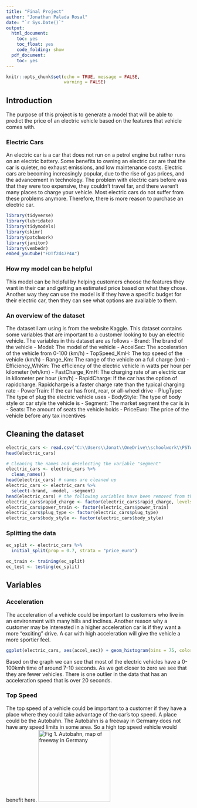 ---
title: "Final Project"
author: "Jonathan Palada Rosal"
date: "`r Sys.Date()`"
output:
  html_document:
    toc: yes
    toc_float: yes
    code_folding: show
  pdf_document:
    toc: yes
---

```{r setup, include=FALSE}
knitr::opts_chunk$set(echo = TRUE, message = FALSE,
                      warning = FALSE)
```

## Introduction
The purpose of this project is to generate a model that will be able to predict the price of an electric vehicle based on the features that vehicle comes with.

### Electric Cars
An electric car is a car that does not run on a petrol engine but rather runs on an electric battery. Some benefits to owning an electric car are that the car is quieter, no exhaust emissions, and low maintenance costs. Electric cars are becoming increasingly popular, due to the rise of gas prices, and the advancement in technology. The problem with electric cars before was that they were too expensive, they couldn't travel far, and there weren't many places to charge your vehicle. Most electric cars do not suffer from these problems anymore. Therefore, there is more reason to purchase an electric car.
```{r}
library(tidyverse)
library(lubridate)
library(tidymodels)
library(skimr)
library(patchwork)
library(janitor)
library(vembedr)
embed_youtube("FDTf2d47P4A")
```
### How my model can be helpful
This model can be helpful by helping customers choose the features they want in their car and getting an estimated price based on what they chose. Another way they can use the model is if they have a specific budget for their electric car, then they can see what options are available to them.

### An overview of the dataset
The dataset I am using is from the website Kaggle. This dataset contains some variables that are important to a customer looking to buy an electric vehicle.
The variables in this dataset are as follows
- Brand: The brand of the vehicle
- Model: The model of the vehicle
- AccelSec: The acceleration of the vehicle from 0-100 (km/h)
- TopSpeed_KmH: The top speed of the vehicle (km/h)
- Range_Km: The range of the vehicle on a full charge (km)
- Efficiency_WhKm: The efficiency of the electric vehicle in watts per hour per kilometer (wh/km)
- FastCharge_KmH: The charging rate of an electric car in kilometer per hour (km/h)
- RapidCharge: If the car has the option of rapidcharge. Rapidcharge is a faster charge rate than the typical charging rate
- PowerTrain: If the car has front, rear, or all-wheel drive
- PlugType: The type of plug the electric vehicle uses
- BodyStyle: The type of body style or car style the vehicle is
- Segment: The market segment the car is in
- Seats: The amount of seats the vehicle holds
- PriceEuro: The price of the vehicle before any tax incentives

## Cleaning the dataset
```{r}
electric_cars <- read.csv("C:\\Users\\Jonat\\OneDrive\\schoolwork\\PSTAT 131\\FINAL PROJECT\\ElectricCarData_Clean.csv")
head(electric_cars)

# Cleaning the names and deselecting the variable "segment"
electric_cars <- electric_cars %>%
  clean_names()
head(electric_cars) # names are cleaned up
electric_cars <- electric_cars %>%
  select(-brand, -model, -segment) 
head(electric_cars) # the following variables have been removed from the dataset
electric_cars$rapid_charge <- factor(electric_cars$rapid_charge, levels = c("Yes","No"))
electric_cars$power_train <- factor(electric_cars$power_train)
electric_cars$plug_type <- factor(electric_cars$plug_type)
electric_cars$body_style <- factor(electric_cars$body_style)
```
### Splitting the data
```{r}
ec_split <- electric_cars %>%
  initial_split(prop = 0.7, strata = "price_euro")

ec_train <- training(ec_split)
ec_test <- testing(ec_split)
```
## Variables

### Acceleration
The acceleration of a vehicle could be important to customers who live in an environment with many hills and inclines. Another reason why a customer may be interested in a higher acceleration car is if they want a more "exciting" drive. A car with high acceleration will give the vehicle a more sportier feel.
```{r}
ggplot(electric_cars, aes(accel_sec)) + geom_histogram(bins = 75, color = "white") + labs(title = "Range of acceleration speeds", x="Acceleration in seconds (0-100kmh)",y="Count")
```
Based on the graph we can see that most of the electric vehicles have a 0-100kmh time of around 7-10 seconds. As we get closer to zero we see that they are fewer vehicles. There is one outlier in the data that has an acceleration speed that is over 20 seconds.

### Top Speed
The top speed of a vehicle could be important to a customer if they have a place where they could take advantage of the car's top speed. A place could be the Autobahn. The Autobahn is a freeway in Germany does not have any speed limits in some area. So a high top speed vehicle would benefit here.
![Fig 1. Autobahn, map of freeway in Germany]("C:\\Users\\Jonat\\OneDrive\\schoolwork\\PSTAT 131\\FINAL PROJECT\\Final-Project-pstat131\\Autobhan.png"){width="196"}